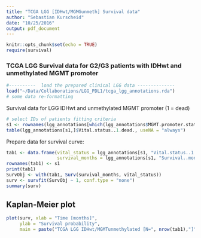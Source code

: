 ```yaml
---
title: "TCGA LGG [IDHwt/MGMGunmeth] Survival data"
author: "Sebastian Kurscheid"
date: "10/25/2016"
output: pdf_document
---
```


```r
knitr::opts_chunk$set(echo = TRUE)
require(survival)
```

### TCGA LGG Survival data for G2/G3 patients with IDHwt and unmethylated MGMT promoter

```r
#----------  load the prepared clinical LGG data --------------
load("~/Data/Collaborations/LGG_PDL1/tcga_lgg_annotations.rda")
# some data re-formatting
```

Survival data for LGG IDHwt and unmethylated MGMT promoter (1 = dead) 
```r
# select IDs of patients fitting criteria
s1 <- rownames(lgg_annotations[which(lgg_annotations$MGMT.promoter.status == "Unmethylated" & lgg_annotations$IDH.status == "WT"),])
table(lgg_annotations[s1,]$Vital.status..1.dead., useNA = "always")
```

Prepare data for survival curve:
```r
tab1 <- data.frame(vital_status = lgg_annotations[s1, "Vital.status..1.dead."],
                   survival_months = lgg_annotations[s1, "Survival..months."])
rownames(tab1) <- s1
print(tab1)
SurvObj <- with(tab1, Surv(survival_months, vital_status))
surv <- survfit(SurvObj ~ 1, conf.type = "none")
summary(surv)
```

## Kaplan-Meier plot
```r
plot(surv, xlab = "Time [months]", 
     ylab = "Survival probability", 
     main = paste("TCGA LGG IDHwt/MGMTunmethylated [N=", nrow(tab1),"]", sep = ""))
```

